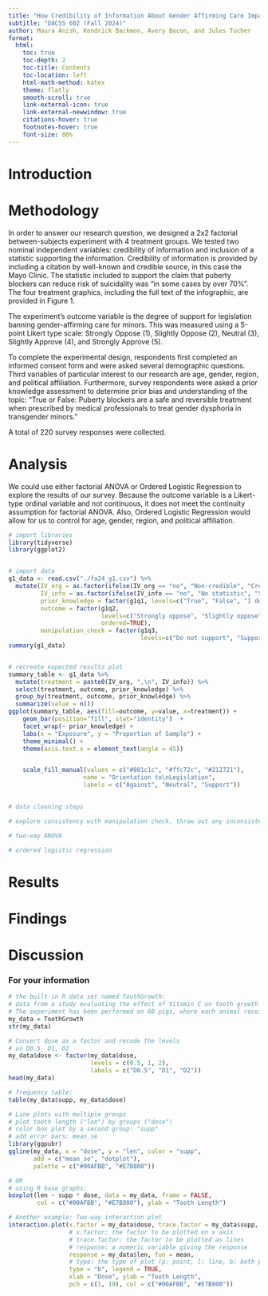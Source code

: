 ```yaml
---
title: "How Credibility of Information About Gender Affirming Care Impacts Support for Legislation"
subtitle: "DACSS 602 (Fall 2024)"
author: Maura Anish, Kendrick Backmon, Avery Bacon, and Jules Tucher 
format: 
  html:
    toc: true
    toc-depth: 2
    toc-title: Contents
    toc-location: left
    html-math-method: katex
    theme: flatly
    smooth-scroll: true
    link-external-icon: true
    link-external-newwindow: true
    citations-hover: true
    footnotes-hover: true
    font-size: 80%
---
```


<!--
ATTENTION: Please submit both your .qmd file and the corresponding ".html" file after rendering.
-->


<!--
Replace the placeholders (title and author) in the yaml above with your own.
-->


# Introduction
<!--
What is your experiment about (4-5 sentences).
-->

# Methodology

In order to answer our research question, we designed a 2x2 factorial between-subjects experiment with 4 treatment groups. We tested two nominal independent variables: credibility of information and inclusion of a statistic supporting the information. Credibility of information is provided by including a citation by well-known and credible source, in this case the Mayo Clinic. The statistic included to support the claim that puberty blockers can reduce risk of suicidality was "in some cases by over 70%". The four treatment graphics, including the full text of the infographic, are provided in Figure 1.

The experiment's outcome variable is the degree of support for legislation banning gender-affirming care for minors. This was measured using a 5-point Likert type scale: Strongly Oppose (1), Slightly Oppose (2), Neutral (3), Slightly Approve (4), and Strongly Approve (5). 

To complete the experimental design, respondents first completed an informed consent form and were asked several demographic questions. Third variables of particular interest to our research are age, gender, region, and political affiliation. Furthermore, survey respondents were asked a prior knowledge assessment to determine prior bias and understanding of the topic: "True or False: Puberty blockers are a safe and reversible treatment when prescribed by medical professionals to treat gender dysphoria in transgender minors."

A total of 220 survey responses were collected. 
<!--
Describe your experiment design, including: (1) experiment design, (2) treatments, (3) outcome variable(s), (4) sample size, and (5) data cleaning procedures (if applicable) [8-10 sentences]
-->

# Analysis

We could use either factorial ANOVA or Ordered Logistic Regression to explore the results of our survey. Because the outcome variable is a Likert-type ordinal variable and not continuous, it does not meet the continuity assumption for factorial ANOVA. Also, Ordered Logistic Regression would allow for us to control for age, gender, region, and political affiliation.

<!--
Which statistical test is used, and why? [3-4 sentences]
-->

<!--
Run the chosen test! To do so: (1) import the libraries you need, (2) import your data, (3) double-check the names of your IV(s) and DV, and (4) run the test. For information on the libraries and R syntax, refer to see Lecture 10.
-->

```r
# import libraries
library(tidyverse)
library(ggplot2)


# import data
g1_data <- read.csv("./fa24_g1.csv") %>%
  mutate(IV_org = as.factor(ifelse(IV_org == "no", "Non-credible", "Credible")),
         IV_info = as.factor(ifelse(IV_info == "no", "No statistic", "Statistic")),
         prior_knowledge = factor(g1q1, levels=c("True", "False", "I don't know")),
         outcome = factor(g1q2,
                          levels=c("Strongly oppose", "Slightly oppose", "Neutral", "Slightly support", "Strongly support"),
                          ordered=TRUE),
         manipulation_check = factor(g1q3,
                                     levels=c("Do not support", "Support", "Undecided")))
summary(g1_data)


# recreate expected results plot
summary_table <- g1_data %>%
  mutate(treatment = paste0(IV_org, ",\n", IV_info)) %>%
  select(treatment, outcome, prior_knowledge) %>%
  group_by(treatment, outcome, prior_knowledge) %>%
  summarize(value = n())
ggplot(summary_table, aes(fill=outcome, y=value, x=treatment)) + 
    geom_bar(position="fill", stat="identity")  +
    facet_wrap(~ prior_knowledge) + 
    labs(x = "Exposure", y = "Proportion of Sample") + 
    theme_minimal() +
    theme(axis.text.x = element_text(angle = 45))


    scale_fill_manual(values = c("#881c1c", "#ffc72c", "#212721"),
                     name = "Orientation to\nLegislation",
                     labels = c("Against", "Neutral", "Support"))
    

# data cleaning steps

# explore consistency with manipulation check, throw out any inconsistent results

# two-way ANOVA

# ordered logistic regression

```




# Results
<!--
Report and interpret the test results. For information on what should be included, refer to lecture 10. Also add at least one plot.
-->




# Findings
<!--
Findings: Report the statistic you obtained along with the information to decide whether the null hypothesis can be rejected or not. Use a plot and/or table with a proper label.
-->



# Discussion
<!--
What are the implications of the study? What are possible explanations if the results do not align with your hypothesis? Any suggestions for future studies?
-->



### For your information
<!--
Some example code for different plots. Below is only for your information. Submit your report after removing this section.
-->

```r
# the built-in R data set named ToothGrowth:
# data from a study evaluating the effect of Vitamin C on tooth growth in Guinea pigs.
# The experiment has been performed on 60 pigs, where each animal received one of three dose levels of vitamin C (0.5, 1, and 2 mg/day) by one of two delivery methods, orange juice or ascorbic acid (a form of vitamin C and coded as VC). Tooth length was measured and a sample of the data is shown below
my_data = ToothGrowth
str(my_data)

# Convert dose as a factor and recode the levels
# as D0.5, D1, D2
my_data$dose <- factor(my_data$dose,
                       levels = c(0.5, 1, 2),
                       labels = c("D0.5", "D1", "D2"))
head(my_data)

# frequency table:
table(my_data$supp, my_data$dose)
```


```r
# Line plots with multiple groups
# plot tooth length ("len") by groups ("dose")
# color box plot by a second group: "supp"
# add error bars: mean_se
library(ggpubr)
ggline(my_data, x = "dose", y = "len", color = "supp",
       add = c("mean_se", "dotplot"),
       palette = c("#00AFBB", "#E7B800"))

# OR
# using R base graphs:
boxplot(len ~ supp * dose, data = my_data, frame = FALSE,
        col = c("#00AFBB", "#E7B800"), ylab = "Tooth Length")

# Another example: Two-way interaction plot
interaction.plot(x.factor = my_data$dose, trace.factor = my_data$supp, 
                 # x.factor: the factor to be plotted on x axis
                 # trace.factor: the factor to be plotted as lines
                 # response: a numeric variable giving the response
                 response = my_data$len, fun = mean,
                 # type: the type of plot (p: point, l: line, b: both point and line)
                 type = "b", legend = TRUE,
                 xlab = "Dose", ylab = "Tooth Length",
                 pch = c(1, 19), col = c("#00AFBB", "#E7B800"))
```

